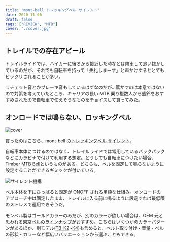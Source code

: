 ```yaml
---
title: "mont-bell トレッキングベル サイレント"
date: 2020-11-06
draft: false
tags: ["REVIEW", "MTB"]
cover: "./cover.jpg"
---
```


## トレイルでの存在アピール

トレイルライドでは、ハイカーに後ろから接近した時などは降車して追い抜かしているのだが、それでも自転車を持って「失礼しまーす」と声かけするととてもビックリされることが多い。

ラチェット音とかブレーキ音もしているはずなのだが…驚かすのは本意ではないので対策を考えていたところ、キャリアの長い MTB 乗り複数人から熊鈴をおすすめされたので自転車で使えそうなものをチョイスして買ってみた。

## オンロードでは鳴らない、ロッキングベル

![cover](./cover.jpg)

買ったのはこちら、mont-bell の[トレッキングベル サイレント](https://webshop.montbell.jp/goods/disp.php?product_id=1124447)。

自転車本体につけるのではなく、トレイルライドでは常用しているバックパックなどにカラビナで付けて利用する想定。どうしても自転車につけたい場合、[Timber MTB Bell](https://www.amazon.co.jp/dp/B01G810KEK/?tag=gensobunya-22)というものがある。どちらも、ベルを固定して鳴らないように設定することができるギミックが付いている。

![サイレント機構](./system.jpg)

ベル本体を下にひっぱると固定が ONOFF される単純な仕組み。オンロードのアプローチ中は固定したまま、トレイルに入る前に鳴るように設定すれば最低限のストレスで運用できそうだ。

モンベル製はゴールドカラーのみだが、別のカラーが欲しい場合は、OEM 元と思われる[東京ベルのラインナップ](http://www.tokyobell.co.jp/item_list22.html)がおすすめ。こちらはいくつかのカラーパターンがあるほか、別モデル([TB-K2](https://amzn.to/328skXV)~[K4](https://amzn.to/3oRrit1))も含めると、ベルト取り付け・音量・ベルの形状・カラーなど幅広いバリエーションから選ぶこともできる。

<AmazonLinkBox url="https://www.amazon.co.jp/dp/B00CXHBQH4/?tag=gensobunya-22" />
